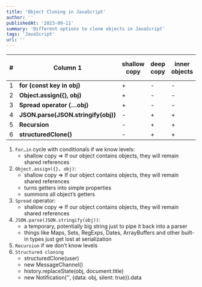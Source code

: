 ```yaml
---
title: 'Object Cloning in JavaScript'
author: ''
publishedAt: '2023-09-11'
summary: 'Different options to clone objects in JavaScript'
tags: 'JavaScript'
url: ''
---
```


| #   | Column 1                            | shallow copy | deep copy | inner objects | methods | built-in types | circular references |
| --- | ----------------------------------- | ------------ | --------- | ------------- | ------- | -------------- | ------------------- |
| 1   | **for (const key in obj)**          | +            | -         | -             | -       | -              | -                   |
| 2   | **Object.assign({}, obj)**          | +            | -         | -             | -       | -              | -                   |
| 3   | **Spread operator \{…obj\}**        | +            | -         | -             | -       | -              | -                   |
| 4   | **JSON.parse(JSON.stringify(obj))** | -            | +         | +             | -       | -              | -                   |
| 5   | **Recursion**                       | -            | +         | +             | +       | -              | -                   |
| 6   | **structuredClone()**               | -            | +         | +             | -       | +              | +                   |

1. `For…in` cycle with conditionals if we know levels:
   - shallow copy ⇒ If our object contains objects, they will remain shared references
2. `Object.assign({}, obj)`:
   - shallow copy ⇒ If our object contains objects, they will remain shared references
   - turns getters into simple properties
   - summons all object’s getters
3. `Spread` operator:
   - shallow copy ⇒ If our object contains objects, they will remain shared references
4. `JSON.parse(JSON.stringify(obj))`:
   - a temporary, potentially big string just to pipe it back into a parser
   - things like Maps, Sets, RegExps, Dates, ArrayBuffers and other built-in types just get lost at serialization
5. `Recursion` if we don’t know levels
6. `Structured cloning`
   - structuredClone(user)
   - new MessageChannel()
   - history.replaceState(obj, document.title)
   - new Notification('', \{data: obj, silent: true\}).data
